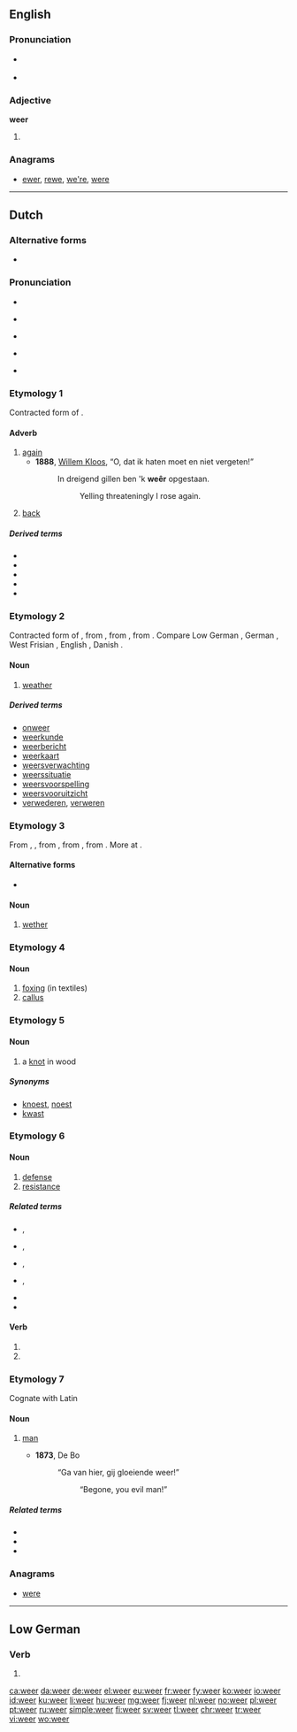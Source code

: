 {{also|weêr}}
==English==

===Pronunciation===
* {{a|UK}} {{IPA|/wiː.ə/}}
* {{a|US}} {{IPA|/wiː.ɚ/}}

===Adjective===
'''weer'''

# {{en-comparative of|wee}}

===Anagrams===
* [[ewer#English|ewer]], [[rewe#English|rewe]], [[we're#English|we're]], [[were#English|were]]

----

==Dutch==

===Alternative forms===
* {{l|nl|weêr}} {{qualifier|obsolete}}

===Pronunciation===
* {{rhymes|eːr|lang=nl}}
* {{a|common Belgian and South Dutch realisations}} {{IPA|[weːr]|[β̞eːr]|lang=nl}}
* {{a|North and East of the Netherlands, audio example}} {{IPA|[ʋɪːr]|lang=nl}}
* {{audio|Nl-weer.ogg|audio}}
* {{a|Gelders}} {{IPA|[ʋɪːɹ]|lang=nl}}

===Etymology 1===
Contracted form of {{term|weder||again|lang=nl}}.

====Adverb====
{{nl-adv}}

# [[again]]
#* '''1888''', [[w:Willem Kloos|Willem Kloos]], “O, dat ik haten moet en niet vergeten!”
#*: In dreigend gillen ben 'k '''weêr''' opgestaan.
#*:: Yelling threateningly I rose again.
# [[back]]

=====Derived terms=====
* {{l|nl|alweer}}
* {{l|nl|weeral}}
* {{l|nl|al weer}}
* {{l|nl|heen en weer}}
* {{l|nl|weergeven}}

===Etymology 2===
Contracted form of {{term|weder||weather|lang=nl}}, from {{etyl|odt|nl}} {{term/t|odt|*wedar}}, from {{etyl|gem-pro|nl}} {{term/t|gem-pro|*wedrą}}, from {{etyl|ine-pro|nl}} {{term/t|ine-pro|*wedʰrom}}. Compare Low German {{term|Weder|lang=nds}}, German {{term|Wetter|lang=de}}, West Frisian {{term|waar|lang=fy}}, English {{term|weather|lang=en}}, Danish {{term|vejr|lang=da}}.

====Noun====
{{nl-noun|n|-|weertje}}

# [[weather]]

=====Derived terms=====
* [[onweer]]
* [[weerkunde]]
* [[weerbericht]]
* [[weerkaart]]
* [[weersverwachting]]
* [[weerssituatie]]
* [[weersvoorspelling]]
* [[weersvooruitzicht]]
* [[verwederen]], [[verweren]]

===Etymology 3===
From {{etyl|dum|nl}} {{term|weer|lang=dum}}, {{term|weder|wēder|lang=dum}}, from {{etyl|odt|nl}} {{term|withar||wether, ram|lang=odt}}, from {{etyl|gem-pro|nl}} {{term/t|gem-pro|*weþruz||wether}}, from {{etyl|ine-pro|nl}} {{term/t|ine-pro|*wet-||year}}. More at {{l/en|wether}}.

====Alternative forms====
* {{l|nl|weder}} {{qualifier|archaic}}

====Noun====
{{nl-noun|m|en|weertje}}

# [[wether]]

===Etymology 4===
{{rfe|lang=nl}}

====Noun====
{{nl-noun|n|-|-}}

# [[foxing]] (in textiles)
# [[callus]]

===Etymology 5===
{{rfe|lang=nl}}

====Noun====
{{nl-noun|m|en|weertje}}

# a [[knot]] in wood

=====Synonyms=====
* [[knoest]], [[noest]]
* [[kwast]]

===Etymology 6===

====Noun====
{{nl-noun|f|en|weertje}}

# [[defense]]
# [[resistance]]

=====Related terms=====
* {{l|nl|afweer}}, {{l|nl|afweren}}
* {{l|nl|brandweer}}, {{l|nl|brandweerman}}
* {{l|nl|landweer}}, {{l|nl|landweerman}}
* {{l|nl|verweer}}, {{l|nl|verweren}}
* {{l|nl|weerstand}}
* {{l|nl|weerloos}}

====Verb====
{{nl-verb-form}}

# {{nl-verb form of|p=1|n=sg|t=pres|m=ind|weren}}
# {{nl-verb form of|m=imp|weren}}

===Etymology 7===
Cognate with Latin {{term|vir||lang=la}}

====Noun====
{{nl-noun|m|en|weertje}}

# {{context|archaic|lang=nl}} [[man]]
#* '''1873''', De Bo
#*: “Ga van hier, gij gloeiende weer!”
#*:: “Begone, you evil man!”

=====Related terms=====
* {{l|nl|weergeld}}
* {{l|nl|weerwolf}}
* {{l|nl|wereld}}

===Anagrams===
* [[were#Dutch|were]]

----

==Low German==

===Verb===
{{head|nds|verb form}}

# {{form of|First-person singular past|wesen|lang=nds}}

[[ca:weer]]
[[da:weer]]
[[de:weer]]
[[el:weer]]
[[eu:weer]]
[[fr:weer]]
[[fy:weer]]
[[ko:weer]]
[[io:weer]]
[[id:weer]]
[[ku:weer]]
[[li:weer]]
[[hu:weer]]
[[mg:weer]]
[[fj:weer]]
[[nl:weer]]
[[no:weer]]
[[pl:weer]]
[[pt:weer]]
[[ru:weer]]
[[simple:weer]]
[[fi:weer]]
[[sv:weer]]
[[tl:weer]]
[[chr:weer]]
[[tr:weer]]
[[vi:weer]]
[[wo:weer]]